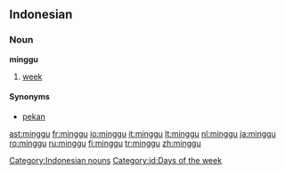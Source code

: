 ==Indonesian==
===Noun===
'''minggu'''
# [[week]]

====Synonyms====
* [[pekan]]

[[Category:Indonesian nouns]]
[[Category:id:Days of the week]]

[[ast:minggu]]
[[fr:minggu]]
[[io:minggu]]
[[it:minggu]]
[[lt:minggu]]
[[nl:minggu]]
[[ja:minggu]]
[[ro:minggu]]
[[ru:minggu]]
[[fi:minggu]]
[[tr:minggu]]
[[zh:minggu]]